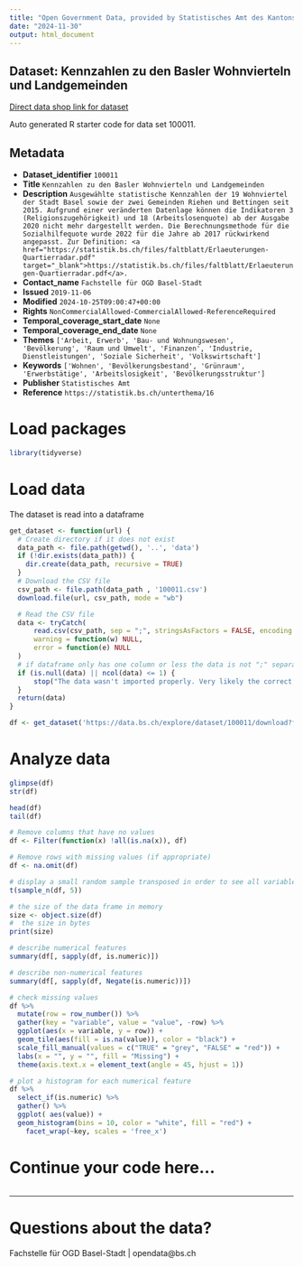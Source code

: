 ```yaml
---
title: "Open Government Data, provided by Statistisches Amt des Kantons Basel-Stadt - Fachstelle OGD"
date: "2024-11-30"
output: html_document
---
```


## Dataset: Kennzahlen zu den Basler Wohnvierteln und Landgemeinden

[Direct data shop link for dataset](https://data.bs.ch/explore/dataset/100011)

Auto generated R starter code for data set 100011.

## Metadata

- **Dataset_identifier** `100011`
- **Title** `Kennzahlen zu den Basler Wohnvierteln und Landgemeinden`
- **Description** `Ausgewählte statistische Kennzahlen der 19 Wohnviertel der Stadt Basel sowie der zwei Gemeinden Riehen und Bettingen seit 2015. Aufgrund einer veränderten Datenlage können die Indikatoren 3 (Religionszugehörigkeit) und 18 (Arbeitslosenquote) ab der Ausgabe 2020 nicht mehr dargestellt werden. Die Berechnungsmethode für die Sozialhilfequote wurde 2022 für die Jahre ab 2017 rückwirkend angepasst. Zur Definition: <a href="https://statistik.bs.ch/files/faltblatt/Erlaeuterungen-Quartierradar.pdf" target="_blank">https://statistik.bs.ch/files/faltblatt/Erlaeuterungen-Quartierradar.pdf</a>.`
- **Contact_name** `Fachstelle für OGD Basel-Stadt`
- **Issued** `2019-11-06`
- **Modified** `2024-10-25T09:00:47+00:00`
- **Rights** `NonCommercialAllowed-CommercialAllowed-ReferenceRequired`
- **Temporal_coverage_start_date** `None`
- **Temporal_coverage_end_date** `None`
- **Themes** `['Arbeit, Erwerb', 'Bau- und Wohnungswesen', 'Bevölkerung', 'Raum und Umwelt', 'Finanzen', 'Industrie, Dienstleistungen', 'Soziale Sicherheit', 'Volkswirtschaft']`
- **Keywords** `['Wohnen', 'Bevölkerungsbestand', 'Grünraum', 'Erwerbstätige', 'Arbeitslosigkeit', 'Bevölkerungsstruktur']`
- **Publisher** `Statistisches Amt`
- **Reference** `https://statistik.bs.ch/unterthema/16`


# Load packages

```r

library(tidyverse)
```

# Load data

The dataset is read into a dataframe

```r
get_dataset <- function(url) {
  # Create directory if it does not exist
  data_path <- file.path(getwd(), '..', 'data')
  if (!dir.exists(data_path)) {
    dir.create(data_path, recursive = TRUE)
  }
  # Download the CSV file
  csv_path <- file.path(data_path , '100011.csv')
  download.file(url, csv_path, mode = "wb")

  # Read the CSV file
  data <- tryCatch(
      read.csv(csv_path, sep = ";", stringsAsFactors = FALSE, encoding = "UTF-8"),
      warning = function(w) NULL,
      error = function(e) NULL
  )
  # if dataframe only has one column or less the data is not ";" separated
  if (is.null(data) || ncol(data) <= 1) {
      stop("The data wasn't imported properly. Very likely the correct separator couldn't be found.\nPlease check the dataset manually and adjust the code.")
  }
  return(data)
}
```

```r

df <- get_dataset('https://data.bs.ch/explore/dataset/100011/download?format=csv&timezone=Europe%2FZurich')

```

# Analyze data

```r

glimpse(df)
str(df)

head(df)
tail(df)

```

```r
# Remove columns that have no values
df <- Filter(function(x) !all(is.na(x)), df)

# Remove rows with missing values (if appropriate)
df <- na.omit(df)
```

```r
# display a small random sample transposed in order to see all variables
t(sample_n(df, 5))
```

```r
# the size of the data frame in memory
size <- object.size(df)
#  the size in bytes
print(size)
```

```r
# describe numerical features
summary(df[, sapply(df, is.numeric)])
```

```r
# describe non-numerical features
summary(df[, sapply(df, Negate(is.numeric))])
```

```r
# check missing values
df %>%
  mutate(row = row_number()) %>%
  gather(key = "variable", value = "value", -row) %>%
  ggplot(aes(x = variable, y = row)) +
  geom_tile(aes(fill = is.na(value)), color = "black") +
  scale_fill_manual(values = c("TRUE" = "grey", "FALSE" = "red")) +
  labs(x = "", y = "", fill = "Missing") +
  theme(axis.text.x = element_text(angle = 45, hjust = 1))
```

```r
# plot a histogram for each numerical feature
df %>%
  select_if(is.numeric) %>%
  gather() %>%
  ggplot( aes(value)) +
  geom_histogram(bins = 10, color = "white", fill = "red") +
    facet_wrap(~key, scales = 'free_x')
```

# Continue your code here...

```r

```
------------------------------------------------------------------------

# Questions about the data?

Fachstelle für OGD Basel-Stadt | opendata@bs.ch
